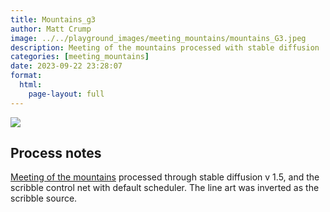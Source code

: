 ```yaml
---
title: Mountains_g3
author: Matt Crump
image: ../../playground_images/meeting_mountains/mountains_G3.jpeg
description: Meeting of the mountains processed with stable diffusion
categories: [meeting_mountains]
date: 2023-09-22 23:28:07
format:
  html:
    page-layout: full
---
```


![](../../playground_images/meeting_mountains/mountains_G3.jpeg)

## Process notes

[Meeting of the mountains](https://www.crumplab.com/things/things/Colorlands/Meeting_Of_The_Mountains.html) processed through stable diffusion v 1.5, and the scribble control net with default scheduler. The line art was inverted as the scribble source.

